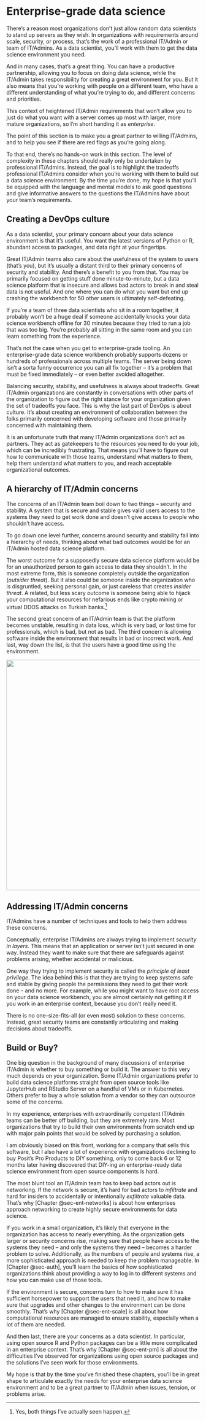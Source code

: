 # Enterprise-grade data science {#sec-3-intro}

There's a reason most organizations don't just allow random data
scientists to stand up servers as they wish. In organizations with
requirements around scale, security, or process, that's the work of a
professional IT/Admin or team of IT/Admins. As a data scientist, you'll
work with them to get the data science environment you need.

And in many cases, that's a great thing. You can have a productive
partnership, allowing you to focus on doing data science, while the
IT/Admin takes responsibility for creating a great environment for you.
But it also means that you're working with people on a different team,
who have a different understanding of what you're trying to do, and
different concerns and priorities.

This context of heightened IT/Admin requirements that won't allow you to
just do what you want with a server comes up most with larger, more
mature organizations, so I'm short handing it as *enterprise*.

The point of this section is to make you a great partner to willing
IT/Admins, and to help you see if there are red flags as you're going
along.

To that end, there's no hands-on work in this section. The level of
complexity in these chapters should really only be undertaken by
professional IT/Admins. Instead, the goal is to highlight the tradeoffs
professional IT/Admins consider when you're working with them to build
out a data science environment. By the time you're done, my hope is that
you'll be equipped with the language and mental models to ask good
questions and give informative answers to the questions the IT/Admins
have about your team's requirements.

## Creating a DevOps culture

As a data scientist, your primary concern about your data science
environment is that it's useful. You want the latest versions of Python
or R, abundant access to packages, and data right at your fingertips.

Great IT/Admin teams also care about the usefulness of the system to
users (that's you), but it's usually a distant third to their primary
concerns of security and stability. And there's a benefit to you from
that. You may be primarily focused on getting stuff done
minute-to-minute, but a data science platform that is insecure and
allows bad actors to break in and steal data is not useful. And one
where you can do what you want but end up crashing the workbench for 50
other users is ultimately self-defeating.

If you're a team of three data scientists who sit in a room together, it
probably won't be a huge deal if someone accidentally knocks your data
science workbench offline for 30 minutes because they tried to run a job
that was too big. You're probably all sitting in the same room and you
can learn something from the experience.

That's not the case when you get to enterprise-grade tooling. An
enterprise-grade data science workbench probably supports dozens or
hundreds of professionals across multiple teams. The server being down
isn't a sorta funny occurrence you can all fix together -- it's a
problem that must be fixed immediately -- or even better avoided
altogether.

Balancing security, stability, and usefulness is always about tradeoffs.
Great IT/Admin organizations are constantly in conversations with other
parts of the organization to figure out the right stance for your
organization given the set of tradeoffs you face. This is why the last
part of DevOps is about culture. It's about creating an environment of
collaboration between the folks primarily concerned with developing
software and those primarily concerned with maintaining them.

It is an unfortunate truth that many IT/Admin organizations don't act as
partners. They act as gatekeepers to the resources you need to do your
job, which can be incredibly frustrating. That means you'll have to
figure out how to communicate with those teams, understand what matters
to them, help them understand what matters to you, and reach acceptable
organizational outcomes.

## A hierarchy of IT/Admin concerns

The concerns of an IT/Admin team boil down to two things -- security and
stability. A system that is secure and stable gives valid users access
to the systems they need to get work done and doesn't give access to
people who shouldn't have access.

To go down one level further, concerns around security and stability
fall into a hierarchy of needs, thinking about what bad outcomes would
be for an IT/Admin hosted data science platform.

The worst outcome for a supposedly secure data science platform would be
for an unauthorized person to gain access to data they shouldn't. In the
most extreme form, this is someone completely outside the organization
(*outsider threat*). But it also could be someone inside the
organization who is disgruntled, seeking personal gain, or just careless
that creates *insider threat*. A related, but less scary outcome is
someone being able to hijack your computational resources for nefarious
ends like crypto mining or virtual DDOS attacks on Turkish
banks.[^3-0-sec-intro-1]

[^3-0-sec-intro-1]: Yes, both things I've actually seen happen.

The second great concern of an IT/Admin team is that the platform
becomes unstable, resulting in data loss, which is very bad, or lost
time for professionals, which is bad, but not as bad. The third concern
is allowing software inside the environment that results in bad or
incorrect work. And last, way down the list, is that the users have a
good time using the environment.

![](images/it_hierarchy.png){fig-alt="A hierarchy of IT/Admin concerns. From biggest to smallest: data theft, resource hijacking, data loss, lost time, incorrect work, good user experience."
width="600"}

## Addressing IT/Admin concerns

IT/Admins have a number of techniques and tools to help them address
these concerns.

Conceptually, enterprise IT/Admins are always trying to implement
*security in layers*. This means that an application or server isn't
just secured in one way. Instead they want to make sure that there are
safeguards against problems arising, whether accidental or malicious.

One way they trying to implement security is called the *principle of
least privilege*. The idea behind this is that they are trying to keep
systems safe and stable by giving people the permissions they need to
get their work done -- and no more. For example, while you might want to
have root access on your data science workbench, you are almost
certainly not getting it if you work in an enterprise context, because
you don't really need it.

There is no one-size-fits-all (or even most) solution to these concerns.
Instead, great security teams are constantly articulating and making
decisions about tradeoffs.

::: callout-note
## Build or Buy?

One big question in the background of many discussions of enterprise
IT/Admin is whether to buy something or build it. The answer to this
very much depends on your organization. Some IT/Admin organizations
prefer to build data science platforms straight from open source tools
like JupyterHub and RStudio Server on a handful of VMs or in Kubernetes.
Others prefer to buy a whole solution from a vendor so they can
outsource some of the concerns.

In my experience, enterprises with extraordinarily competent IT/Admin
teams can be better off building, but they are extremely rare. Most
organizations that try to build their own environments from scratch end
up with major pain points that would be solved by purchasing a solution.

I am obviously biased on this front, working for a company that sells
this software, but I also have a lot of experience with organizations
declining to buy Posit's Pro Products to DIY something, only to come
back 6 or 12 months later having discovered that DIY-ing an
enterprise-ready data science environment from open source components is
hard.
:::

The most blunt tool an IT/Admin team has to keep bad actors out is
networking. If the network is secure, it's hard for bad actors to
*infiltrate* and hard for insiders to accidentally or intentionally
*exfiltrate* valuable data. That's why [Chapter @sec-ent-networks] is
about how enterprises approach networking to create highly secure
environments for data science.

If you work in a small organization, it's likely that everyone in the
organization has access to nearly everything. As the organization gets
larger or security concerns rise, making sure that people have access to
the systems they need -- and only the systems they need -- becomes a
harder problem to solve. Additionally, as the numbers of people and
systems rise, a more sophisticated approach is needed to keep the
problem manageable. In [Chapter @sec-auth], you'll learn the basics of
how sophisticated organizations think about providing a way to log in to
different systems and how you can make use of those tools.

If the environment is secure, concerns turn to how to make sure it has
sufficient horsepower to support the users that need it, and how to make
sure that upgrades and other changes to the environment can be done
smoothly. That's why [Chapter @sec-ent-scale] is all about how
computational resources are managed to ensure stability, especially when
a lot of them are needed.

And then last, there are your concerns as a data scientist. In
particular, using open source R and Python packages can be a little more
complicated in an enterprise context. That's why [Chapter @sec-ent-pm]
is all about the difficulties I've observed for organizations using open
source packages and the solutions I've seen work for those environments.

My hope is that by the time you've finished these chapters, you'll be in
great shape to articulate exactly the needs for your enterprise data
science environment and to be a great partner to IT/Admin when issues,
tension, or problems arise.

